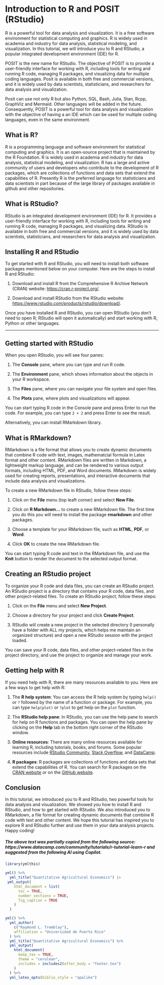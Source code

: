 # Introduction to R and POSIT (RStudio)

R is a powerful tool for data analysis and visualization. It is a free software environment for statistical computing and graphics. R is widely used in academia and industry for data analysis, statistical modeling, and visualization. In this tutorial, we will introduce you to R and RStudio, a popular integrated development environment (IDE) for R.

POSIT is the new name for RStudio. The objective of POSIT is to provide a user-friendly interface for working with R, including tools for writing and running R code, managing R packages, and visualizing data for multiple coding languages. Posit is available in both free and commercial versions, and it is widely used by data scientists, statisticians, and researchers for data analysis and visualization.

Posit can use not only R but also Python, SQL, Bash, Julia, Stan, Rcpp, GraphViz and Mermaid. Other languages will be added in the future. Consequently, POSIT is a powerful tool for data analysis and visualization with the objective of having a an IDE which can be used for multiple coding languages, even in the same environment.

## What is R?

R is a programming language and software environment for statistical computing and graphics. It is an open-source project that is maintained by the R Foundation. R is widely used in academia and industry for data analysis, statistical modeling, and visualization. R has a large and active community of users and developers who contribute to the development of R packages, which are collections of functions and data sets that extend the capabilities of R. Presently R is the preferred language for statisticians and data scientists in part because of the large library of packages available in github and other repositories.

## What is RStudio?

RStudio is an integrated development environment (IDE) for R. It provides a user-friendly interface for working with R, including tools for writing and running R code, managing R packages, and visualizing data. RStudio is available in both free and commercial versions, and it is widely used by data scientists, statisticians, and researchers for data analysis and visualization.

## Installing R and RStudio

To get started with R and RStudio, you will need to install both software packages mentioned below on your computer. Here are the steps to install R and RStudio:

1. Download and install R from the Comprehensive R Archive Network (CRAN) website: [https://cran.r-project.org/](https://cran.r-project.org/).

2. Download and install RStudio from the RStudio website: [https://www.rstudio.com/products/rstudio/download/](https://www.rstudio.com/products/rstudio/download/).

Once you have installed R and RStudio, you can open RStudio (you don't need to open R; RStudio will open it automatically) and start working with R, Python or other languages.


***


## Getting started with RStudio

When you open RStudio, you will see four panes:

1. The **Console** pane, where you can type and run R code.

2. The **Environment** pane, which shows information about the objects in your R workspace.

3. The **Files** pane, where you can navigate your file system and open files.

4. The **Plots** pane, where plots and visualizations will appear.

You can start typing R code in the Console pane and press Enter to run the code. For example, you can type `2 + 2` and press Enter to see the result.


Alternatively, you can install RMarkdown library. 

## What is RMarkdown?

RMarkdown is a file format that allows you to create dynamic documents that combine R code with text, images, mathematcial formula in Latex format and other content. RMarkdown files are written in Markdown, a lightweight markup language, and can be rendered to various output formats, including HTML, PDF, and Word documents. RMarkdown is widely used for creating reports, presentations, and interactive documents that include data analysis and visualizations.

To create a new RMarkdown file in RStudio, follow these steps:

1. Click on the **File** menu (top leaft corner) and select **New File**.

2. Click on **R Markdown...** to create a new RMarkdown file. The first time you do this you will need to install the package **rmarkdown** and other packages. 

3. Choose a template for your RMarkdown file, such as **HTML**, **PDF**, or **Word**.

4. Click **OK** to create the new RMarkdown file.

You can start typing R code and text in the RMarkdown file, and use the **Knit** button to render the document to the selected output format.

## Creating an RStudio project

To organize your R code and data files, you can create an RStudio project. An RStudio project is a directory that contains your R code, data files, and other project-related files. To create an RStudio project, follow these steps:

1. Click on the **File** menu and select **New Project**.

2. Choose a directory for your project and click **Create Project**.

3. RStudio will create a new project in the selected directory (I personally have a folder with ALL my projects, which helps me maintain an organized structure) and open a new RStudio session with the project loaded.

You can save your R code, data files, and other project-related files in the project directory, and use the project to organize and manage your work.

## Getting help with R

If you need help with R, there are many resources available to you. Here are a few ways to get help with R:

1. The **R help system**: You can access the R help system by typing `help()` or `?` followed by the name of a function or package. For example, you can type `help(plot)` or `?plot` to get help on the `plot` function.

2. The **RStudio help pane**: In RStudio, you can use the help pane to search for help on R functions and packages. You can open the help pane by clicking on the **Help** tab in the bottom right corner of the RStudio window.

3. **Online resources**: There are many online resources available for learning R, including tutorials, books, and forums. Some popular resources include [RStudio Community](https://community.rstudio.com/), [Stack Overflow](https://stackoverflow.com/), and [DataCamp](https://www.datacamp.com/).

4. **R packages**: R packages are collections of functions and data sets that extend the capabilities of R. You can search for R packages on the [CRAN website](https://cran.r-project.org/) or on the [GitHub website](https://github.com/).


## Conclusion

In this tutorial, we introduced you to R and RStudio, two powerful tools for data analysis and visualization. We showed you how to install R and RStudio, and how to get started with RStudio. We also introduced you to RMarkdown, a file format for creating dynamic documents that combine R code with text and other content. We hope this tutorial has inspired you to explore R and RStudio further and use them in your data analysis projects. Happy coding!



##### The above text was partially copied from the following source: https://www.datacamp.com/community/tutorials/r-tutorial-learn-r and suggested from the following AI using Copilot. 





```r
library(ymlthis)
```



```r

yml() %>% 
  yml_title("Quantitative Agricultural Economics") |> 
 yml_output(
    html_document = list(
      toc = TRUE,
      number_sections = TRUE,
      fig_caption = TRUE
    )
  )

yml() %>%
  yml_author(
    c("Raymond L. Tremblay"),
    affiliation = "Universidad de Puerto Rico"
  ) %>%
  yml_title("Quantitative Agricultural Economics") %>% 
  yml_output(
    html_document(
      keep_tex = TRUE,
      theme = "cerulean",
      includes = includes2(after_body = "footer.tex")
    )
  ) %>%
  yml_latex_opts(biblio_style = "apalike")
```





